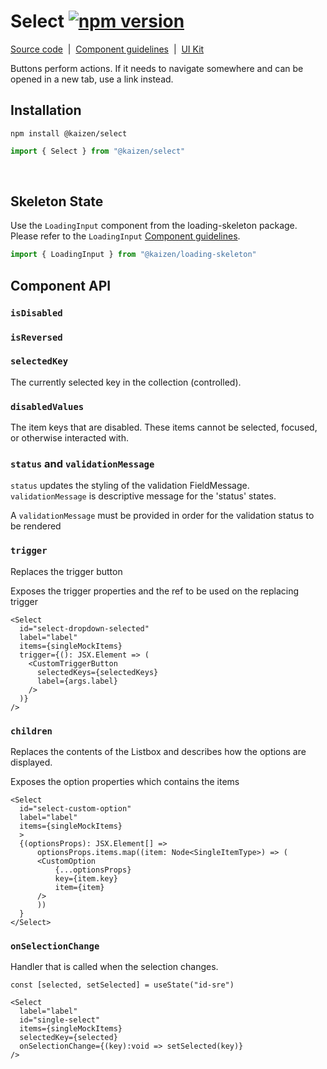 <!-- Select.mdx -->



# Select [![npm version](https://flat.badgen.net/npm/v/@kaizen/select)](https://www.npmjs.com/package/@kaizen/select)

[Source code](https://github.com/cultureamp/kaizen-design-system/tree/master/packages/select)
&nbsp;|&nbsp;
[Component guidelines](https://cultureamp.design/components/select/)
&nbsp;|&nbsp;
[UI Kit](https://www.figma.com/file/eZKEE5kXbEMY3lx84oz8iN/%E2%9D%A4%EF%B8%8F-UI-Kit%3A-Heart?node-id=1929%3A25645&t=aMLAgyFcBCmUQ6rG-0)

Buttons perform actions. If it needs to navigate somewhere and can be opened in a new tab, use a link instead.

<Canvas>
  <Story id="components-select-select-docs-stories--base" height="500px" />
</Canvas>

## Installation

```
npm install @kaizen/select
```
```jsx
import { Select } from "@kaizen/select"
```

<br />

## Skeleton State

Use the `LoadingInput` component from the loading-skeleton package. Please refer to the `LoadingInput` [Component guidelines](https://cultureamp.design/components/loading-skeleton/).

```jsx
import { LoadingInput } from "@kaizen/loading-skeleton"
```
<Canvas>
  <Story id="components-select-select-docs-stories--skeleton-state"/>
</Canvas>

## Component API
<ArgsTable story="." />

### `isDisabled`

<Canvas>
  <Story id="components-select-select-docs-stories--disabled" />
</Canvas>

### `isReversed`

<Canvas>
  <Story id="components-select-select-docs-stories--reversed" />
</Canvas>

### `selectedKey`

The currently selected key in the collection (controlled).

<Canvas>
  <Story id="components-select-select-docs-stories--selected-key" height="500px" />
</Canvas>

### `disabledValues`

The item keys that are disabled. These items cannot be selected, focused, or otherwise interacted with.

<Canvas>
  <Story id="components-select-select-docs-stories--disabled-value" height="500px" />
</Canvas>

### `status` and `validationMessage`

`status` updates the styling of the validation FieldMessage.
`validationMessage` is descriptive message for the 'status' states.

A `validationMessage` must be provided in order for the validation status to be rendered

<Canvas>
  <Story id="components-select-select-docs-stories--validation" />
</Canvas>


### `trigger`
Replaces the trigger button

Exposes the trigger properties and the ref to be used on the replacing trigger 

```tsx
<Select
  id="select-dropdown-selected"
  label="label"
  items={singleMockItems}
  trigger={(): JSX.Element => (
    <CustomTriggerButton
      selectedKeys={selectedKeys}
      label={args.label}
    />
  )}
/>
```

### `children`
Replaces the contents of the Listbox and describes how the options are displayed.

Exposes the option properties which contains the items

```tsx
<Select
  id="select-custom-option"
  label="label"
  items={singleMockItems}
  >
  {(optionsProps): JSX.Element[] =>
      optionsProps.items.map((item: Node<SingleItemType>) => (
      <CustomOption
          {...optionsProps}
          key={item.key}
          item={item}
      />
      ))
  }
</Select>
```

### `onSelectionChange`
Handler that is called when the selection changes.

```tsx
const [selected, setSelected] = useState("id-sre")

<Select
  label="label"
  id="single-select"
  items={singleMockItems}
  selectedKey={selected}
  onSelectionChange={(key):void => setSelected(key)}
/>
```
